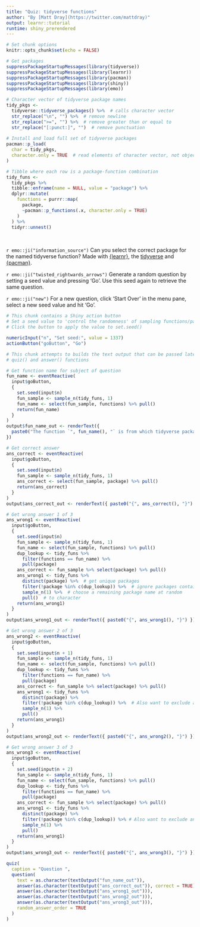```yaml
---
title: "Quiz: tidyverse functions"
author: "By [Matt Dray](https://twitter.com/mattdray)"
output: learnr::tutorial
runtime: shiny_prerendered
---
```


```r
# Set chunk options
knitr::opts_chunk$set(echo = FALSE)

# Get packages
suppressPackageStartupMessages(library(tidyverse))
suppressPackageStartupMessages(library(learnr))
suppressPackageStartupMessages(library(pacman))
suppressPackageStartupMessages(library(shiny))
suppressPackageStartupMessages(library(emo))

# Character vector of tidyverse package names
tidy_pkgs <-
  tidyverse::tidyverse_packages() %>%  # calls character vector
  str_replace("\n", "") %>%  # remove newline
  str_replace(">=", "") %>%  # remove greater than or equal to
  str_replace("[:punct:]", "")  # remove punctuation
  
# Install and load full set of tidyverse packages
pacman::p_load(
  char = tidy_pkgs,
  character.only = TRUE  # read elements of character vector, not object name
)

# Tibble where each row is a package-function combination
tidy_funs <-
  tidy_pkgs %>% 
  tibble::enframe(name = NULL, value = "package") %>% 
  dplyr::mutate(
    functions = purrr::map(
      package,
      ~pacman::p_functions(.x, character.only = TRUE)
    )
  ) %>% 
  tidyr::unnest()
```

<br>

`r emo::ji("information_source")` Can you select the correct package for the named tidyverse function? Made with [{learnr}](https://rstudio.github.io/learnr/), the [tidyverse](https://www.tidyverse.org/) and [{pacman}](https://cran.r-project.org/web/packages/pacman/index.html).

`r emo::ji("twisted_rightwards_arrows")` Generate a random question by setting a seed value and pressing 'Go'. Use this seed again to retrieve the same question.

`r emo::ji("new")` For a new question, click 'Start Over' in the menu pane, select a new seed value and hit 'Go'.

```r
# This chunk contains a Shiny action button
# Set a seed value to 'control the randomness' of sampling functions/packages
# Click the button to apply the value to set.seed()

numericInput("n", "Set seed:", value = 1337)
actionButton("goButton", "Go")
```

```r
# This chunk attempts to builds the text output that can be passed later to the
# quiz() and answer() functions

# Get function name for subject of question
fun_name <- eventReactive(
  input$goButton,
  { 
    set.seed(input$n)
    fun_sample <- sample_n(tidy_funs, 1)
    fun_name <- select(fun_sample, functions) %>% pull()
    return(fun_name)
  }
)
output$fun_name_out <- renderText({
  paste0("The function `", fun_name(), "` is from which tidyverse package?")
})

# Get correct answer
ans_correct <- eventReactive(
  input$goButton,
  { 
    set.seed(input$n)
    fun_sample <- sample_n(tidy_funs, 1)
    ans_correct <- select(fun_sample, package) %>% pull()
    return(ans_correct)
  }
)
output$ans_correct_out <- renderText({ paste0("{", ans_correct(), "}") })

# Get wrong answer 1 of 3
ans_wrong1 <- eventReactive(
  input$goButton,
  { 
    set.seed(input$n)
    fun_sample <- sample_n(tidy_funs, 1)
    fun_name <- select(fun_sample, functions) %>% pull()
    dup_lookup <- tidy_funs %>% 
      filter(functions == fun_name) %>% 
      pull(package)
    ans_correct <- fun_sample %>% select(package) %>% pull()
    ans_wrong1 <- tidy_funs %>%
      distinct(package) %>%  # get unique packages
      filter(!package %in% c(dup_lookup)) %>%  # ignore packages containing function
      sample_n(1) %>%  # choose a remaining package name at random
      pull()  # to character
    return(ans_wrong1)
  }
)
output$ans_wrong1_out <- renderText({ paste0("{", ans_wrong1(), "}") })

# Get wrong answer 2 of 3
ans_wrong2 <- eventReactive(
  input$goButton,
  { 
    set.seed(input$n + 1)
    fun_sample <- sample_n(tidy_funs, 1)
    fun_name <- select(fun_sample, functions) %>% pull()
    dup_lookup <- tidy_funs %>% 
      filter(functions == fun_name) %>% 
      pull(package)
    ans_correct <- fun_sample %>% select(package) %>% pull()
    ans_wrong1 <- tidy_funs %>%
      distinct(package) %>%
      filter(!package %in% c(dup_lookup)) %>%  # Also want to exclude ans_wrong1
      sample_n(1) %>% 
      pull()
    return(ans_wrong1)
  }
)
output$ans_wrong2_out <- renderText({ paste0("{", ans_wrong2(), "}") })

# Get wrong answer 3 of 3
ans_wrong3 <- eventReactive(
  input$goButton,
  { 
    set.seed(input$n + 2)
    fun_sample <- sample_n(tidy_funs, 1)
    fun_name <- select(fun_sample, functions) %>% pull()
    dup_lookup <- tidy_funs %>% 
      filter(functions == fun_name) %>% 
      pull(package)
    ans_correct <- fun_sample %>% select(package) %>% pull()
    ans_wrong1 <- tidy_funs %>%
      distinct(package) %>%
      filter(!package %in% c(dup_lookup)) %>% # Also want to exclude ans_wrong1 and ans_wrong2
      sample_n(1) %>%
      pull()
    return(ans_wrong1)
  }
)
output$ans_wrong3_out <- renderText({ paste0("{", ans_wrong3(), "}") })
```

```r
quiz(
  caption = "Question ",
  question(
    text = as.character(textOutput("fun_name_out")),
    answer(as.character(textOutput("ans_correct_out")), correct = TRUE),
    answer(as.character(textOutput("ans_wrong1_out"))),
    answer(as.character(textOutput("ans_wrong2_out"))),
    answer(as.character(textOutput("ans_wrong3_out"))),
    random_answer_order = TRUE
  )
)
```

